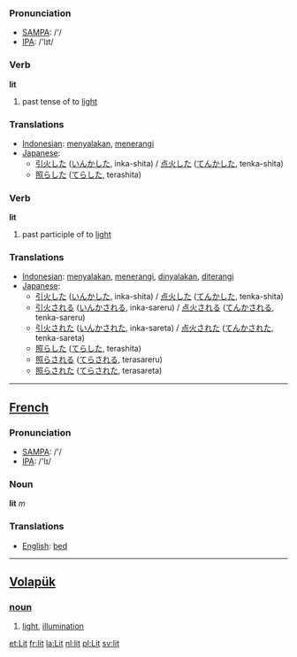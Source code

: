 === Pronunciation ===
*[[w:SAMPA|SAMPA]]: /'/
*[[w:IPA|IPA]]: /'lɪt/

=== Verb ===

'''lit'''

# past tense of to [[light]]

=== Translations ===
*[[Indonesian]]: [[nyala|menyalakan]], [[terang|menerangi]]
*[[Japanese]]: 
** [[引火]]した ([[いんか]]した, inka-shita) / [[点火]]した ([[てんか]]した, tenka-shita)
** [[照らした]] ([[てらした]], terashita)

=== Verb ===

'''lit'''

# past participle of to [[light]]

=== Translations ===

*[[Indonesian]]: [[nyala|menyalakan]], [[terang|menerangi]], [[nyala|dinyalakan]], [[terang|diterangi]]
*[[Japanese]]: 
** [[引火]]した ([[いんか]]した, inka-shita) / [[点火]]した ([[てんか]]した, tenka-shita)
** [[引火]]される ([[いんか]]される, inka-sareru) / [[点火]]される ([[てんか]]される, tenka-sareru)
** [[引火]]された ([[いんか]]された, inka-sareta) / [[点火]]された ([[てんか]]された, tenka-sareta)
** [[照らした]] ([[てらした]], terashita)
** [[照らされる]] ([[てらされる]], terasareru)
** [[照らされた]] ([[てらされた]], terasareta)

----

==[[French]]==

=== Pronunciation ===
*[[w:SAMPA|SAMPA]]: /'/
*[[w:IPA|IPA]]: /'lɪ/

=== Noun ===

'''lit''' ''m''

=== Translations ===
*[[English]]: [[bed]]

----

== [[Volapük]] == 
=== [[noun]] === 
# [[light]], [[illumination]]

[[et:Lit]]
[[fr:lit]]
[[la:Lit]]
[[nl:lit]]
[[pl:Lit]]
[[sv:lit]]